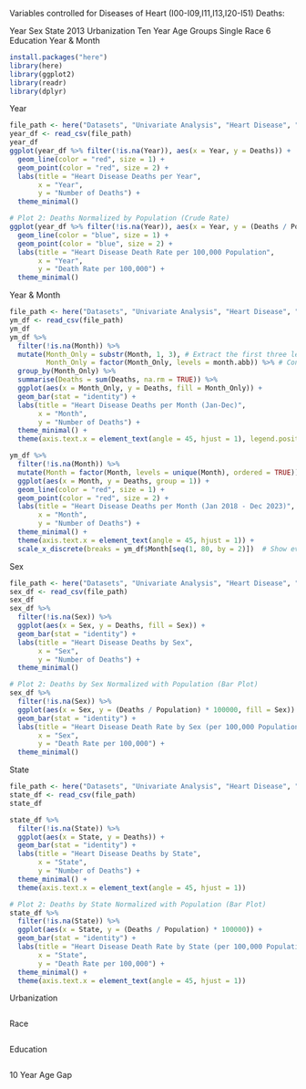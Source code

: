 Variables controlled for Diseases of Heart (I00-I09,I11,I13,I20-I51) Deaths:

Year
Sex
State
2013 Urbanization
Ten Year Age Groups
Single Race 6
Education
Year & Month




```r
install.packages("here")
library(here)
library(ggplot2)
library(readr)
library(dplyr)
```

Year
```r
file_path <- here("Datasets", "Univariate Analysis", "Heart Disease", "By Year", "HeartDisease_by_Year.csv")
year_df <- read_csv(file_path)
year_df
ggplot(year_df %>% filter(!is.na(Year)), aes(x = Year, y = Deaths)) +
  geom_line(color = "red", size = 1) +
  geom_point(color = "red", size = 2) +
  labs(title = "Heart Disease Deaths per Year",
       x = "Year",
       y = "Number of Deaths") +
  theme_minimal()

# Plot 2: Deaths Normalized by Population (Crude Rate)
ggplot(year_df %>% filter(!is.na(Year)), aes(x = Year, y = (Deaths / Population) * 100000)) +
  geom_line(color = "blue", size = 1) +
  geom_point(color = "blue", size = 2) +
  labs(title = "Heart Disease Death Rate per 100,000 Population",
       x = "Year",
       y = "Death Rate per 100,000") +
  theme_minimal()
```

Year & Month
```r
file_path <- here("Datasets", "Univariate Analysis", "Heart Disease", "By Year & Month", "HeartDisease_by_Year&Month.csv")
ym_df <- read_csv(file_path)
ym_df
ym_df %>%
  filter(!is.na(Month)) %>%
  mutate(Month_Only = substr(Month, 1, 3), # Extract the first three letters (month abbreviation)
         Month_Only = factor(Month_Only, levels = month.abb)) %>% # Convert to ordered factor
  group_by(Month_Only) %>%
  summarise(Deaths = sum(Deaths, na.rm = TRUE)) %>%
  ggplot(aes(x = Month_Only, y = Deaths, fill = Month_Only)) +
  geom_bar(stat = "identity") +
  labs(title = "Heart Disease Deaths per Month (Jan-Dec)",
       x = "Month",
       y = "Number of Deaths") +
  theme_minimal() +
  theme(axis.text.x = element_text(angle = 45, hjust = 1), legend.position = "none") # Hide legend

ym_df %>%
  filter(!is.na(Month)) %>%
  mutate(Month = factor(Month, levels = unique(Month), ordered = TRUE)) %>%
  ggplot(aes(x = Month, y = Deaths, group = 1)) +
  geom_line(color = "red", size = 1) +
  geom_point(color = "red", size = 2) +
  labs(title = "Heart Disease Deaths per Month (Jan 2018 - Dec 2023)",
       x = "Month",
       y = "Number of Deaths") +
  theme_minimal() +
  theme(axis.text.x = element_text(angle = 45, hjust = 1)) +
  scale_x_discrete(breaks = ym_df$Month[seq(1, 80, by = 2)])  # Show every 2th month
```


Sex
```r
file_path <- here("Datasets", "Univariate Analysis", "Heart Disease", "By Sex", "HeartDisease_by_Sex.csv")
sex_df <- read_csv(file_path)
sex_df
sex_df %>%
  filter(!is.na(Sex)) %>%
  ggplot(aes(x = Sex, y = Deaths, fill = Sex)) +
  geom_bar(stat = "identity") +
  labs(title = "Heart Disease Deaths by Sex",
       x = "Sex",
       y = "Number of Deaths") +
  theme_minimal()

# Plot 2: Deaths by Sex Normalized with Population (Bar Plot)
sex_df %>%
  filter(!is.na(Sex)) %>%
  ggplot(aes(x = Sex, y = (Deaths / Population) * 100000, fill = Sex)) +
  geom_bar(stat = "identity") +
  labs(title = "Heart Disease Death Rate by Sex (per 100,000 Population)",
       x = "Sex",
       y = "Death Rate per 100,000") +
  theme_minimal()
```
State
```r
file_path <- here("Datasets", "Univariate Analysis", "Heart Disease", "By State", "HeartDisease_by_State.csv")
state_df <- read_csv(file_path)
state_df

state_df %>%
  filter(!is.na(State)) %>%
  ggplot(aes(x = State, y = Deaths)) +
  geom_bar(stat = "identity") +
  labs(title = "Heart Disease Deaths by State",
       x = "State",
       y = "Number of Deaths") +
  theme_minimal() +
  theme(axis.text.x = element_text(angle = 45, hjust = 1))

# Plot 2: Deaths by State Normalized with Population (Bar Plot)
state_df %>%
  filter(!is.na(State)) %>%
  ggplot(aes(x = State, y = (Deaths / Population) * 100000)) +
  geom_bar(stat = "identity") +
  labs(title = "Heart Disease Death Rate by State (per 100,000 Population)",
       x = "State",
       y = "Death Rate per 100,000") +
  theme_minimal() +
  theme(axis.text.x = element_text(angle = 45, hjust = 1))

```


Urbanization
```r

```


Race
```r

```


Education
```r

```


10 Year Age Gap
```r

```


